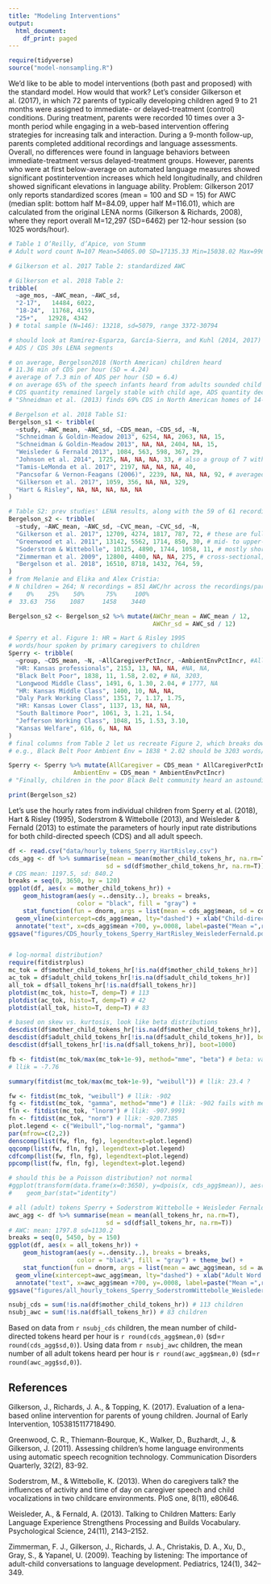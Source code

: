 ```yaml
---
title: "Modeling Interventions"
output:
  html_document:
    df_print: paged
---
```


```r
require(tidyverse)
source("model-nonsampling.R")
```


We'd like to be able to model interventions (both past and proposed) with the standard model. 
How would that work? Let's consider Gilkerson et al. (2017), in which 72 parents of typically developing children aged 9 to 21 months were assigned to immediate- or delayed-treatment (control) conditions. 
During treatment, parents were recorded 10 times over a 3-month period while engaging in a web-based intervention offering strategies for increasing talk and interaction. 
During a 9-month follow-up, parents completed additional recordings and language assessments. 
Overall, no differences were found in language behaviors between immediate-treatment versus delayed-treatment groups. 
However, parents who were at first below-average on automated language measures showed significant postintervention increases which held longitudinally, and children showed significant elevations in language ability.
Problem: Gilkerson 2017 only reports standardized scores (mean = 100 and SD = 15) for AWC (median split: bottom half M=84.09, upper half M=116.01), which are calculated from the original LENA norms (Gilkerson & Richards, 2008), where they report overall M=12,297 (SD=6462) per 12-hour session (so 1025 words/hour).

```r
# Table 1 O’Reilly, d’Apice, von Stumm
# Adult word count N=107 Mean=54065.00 SD=17135.33 Min=15038.02 Max=99684.85 Skew=0.37 Kurtosis=0.05

# Gilkerson et al. 2017 Table 2: standardized AWC

# Gilkerson et al. 2018 Table 2: 
tribble(
  ~age_mos, ~AWC_mean, ~AWC_sd,
  "2-17",   14484, 6022,
  "18-24",  11768, 4159,
  "25+",   12928, 4342
) # total sample (N=146): 13218, sd=5079, range 3372-30794

# should look at Ramírez-Esparza, García-Sierra, and Kuhl (2014, 2017)
# ADS / CDS 30s LENA segments

# on average, Bergelson2018 (North American) children heard
# 11.36 min of CDS per hour (SD = 4.24)
# average of 7.3 min of ADS per hour (SD = 6.4)
# on average 65% of the speech infants heard from adults sounded child directed (SD = 0.22); varied widely, with one infant hearing only 17% CDS while another heard 100% CDS
# CDS quantity remained largely stable with child age, ADS quantity decreased with child age
# "Shneidman et al. (2013) finds 69% CDS in North American homes of 14- to 42 month olds while we find 65% on average across 3–20 months"

# Bergelson et al. 2018 Table S1: 
Bergelson_s1 <- tribble(
  ~study, ~AWC_mean, ~AWC_sd, ~CDS_mean, ~CDS_sd, ~N, 
  "Schneidman & Goldin-Meadow 2013", 6254, NA, 2063, NA, 15,
  "Schneidman & Goldin-Meadow 2013", NA, NA, 2404, NA, 15,
  "Weisleder & Fernald 2013", 1084, 563, 598, 367, 29,
  "Johnson et al. 2014", 1725, NA, NA, NA, 33, # also a group of 7 with AWC ~1000/hr
  "Tamis-LeMonda et al. 2017", 2197, NA, NA, NA, 40,
  "Pancsofar & Vernon-Feagans (2006)", 2239, NA, NA, NA, 92, # averaged together mom (2559) and dad (1919)
  "Gilkerson et al. 2017", 1059, 356, NA, NA, 329,
  "Hart & Risley", NA, NA, NA, NA, NA
)

# Table S2: prev studies' LENA results, along with the 59 of 61 recordings in the current dataset that are >8hrs
Bergelson_s2 <- tribble(
  ~study, ~AWC_mean, ~AWC_sd, ~CVC_mean, ~CVC_sd, ~N,
  "Gilkerson et al. 2017", 12709, 4274, 1817, 787, 72, # these are full-day recordings (12hrs)
  "Greenwood et al. 2011", 13142, 5562, 1714, 850, 30, # mid- to upper-SES; AWC range: 631-36563, CVC range: 11-5611
  "Soderstrom & Wittebolle", 10125, 4890, 1744, 1058, 11, # mostly shorter recordings (6-8hrs)
  "Zimmerman et al. 2009", 12800, 4400, NA, NA, 275, # cross-sectional; only 71 longitudinal
  "Bergelson et al. 2018", 16510, 8718, 1432, 764, 59,
)
# from Melanie and Elika and Alex Cristia:
# N children = 264; N recordings = 851 AWC/hr across the recordings/participants:
#    0%    25%    50%      75%     100%
#  33.63  756    1087     1458    3440

Bergelson_s2 <- Bergelson_s2 %>% mutate(AWChr_mean = AWC_mean / 12,
                                        AWChr_sd = AWC_sd / 12)

# Sperry et al. Figure 1: HR = Hart & Risley 1995
# words/hour spoken by primary caregivers to children
Sperry <- tribble(
  ~group, ~CDS_mean, ~N, ~AllCaregiverPctIncr, ~AmbientEnvPctIncr, #AllCaregiver_mean, AmbientEnv_mean,
  "HR: Kansas professionals", 2153, 13, NA, NA, #NA, NA,
  "Black Belt Poor", 1838, 11, 1.58, 2.02, # NA, 3203,
  "Longwood Middle Class", 1491, 6, 1.30, 2.04, # 1777, NA
  "HR: Kansas Middle Class", 1400, 10, NA, NA,
  "Daly Park Working Class", 1351, 7, 1.17, 1.75,
  "HR: Kansas Lower Class", 1137, 13, NA, NA,
  "South Baltimore Poor", 1061, 3, 1.21, 1.54,
  "Jefferson Working Class", 1048, 15, 1.53, 3.10,
  "Kansas Welfare", 616, 6, NA, NA
)
# final columns from Table 2 let us recreate Figure 2, which breaks down into Primary Caregiver / All Caregivers / Ambient Environment
# e.g., Black Belt Poor Ambient Env = 1838 * 2.02 should be 3203 words/hr (as reported in text..) but is 3713..

Sperry <- Sperry %>% mutate(AllCaregiver = CDS_mean * AllCaregiverPctIncr,
                  AmbientEnv = CDS_mean * AmbientEnvPctIncr)
# "Finally, children in the poor Black Belt community heard an astounding 3,203 words per hour in their ambient environment, a 102% increase over the number of words addressed to them by their primary caregivers."

print(Bergelson_s2)
```

Let's use the hourly rates from individual children from Sperry et al. (2018), Hart & Risley (1995), Soderstrom & Wittebolle (2013), and Weisleder & Fernald (2013) to estimate the parameters of hourly input rate distributions for both child-directed speech (CDS) and all adult speech. 

```r
df <- read.csv("data/hourly_tokens_Sperry_HartRisley.csv")
cds_agg <- df %>% summarise(mean = mean(mother_child_tokens_hr, na.rm=T),
                           sd = sd(df$mother_child_tokens_hr, na.rm=T))
# CDS mean: 1197.5, sd: 840.2
breaks = seq(0, 3650, by = 120) 
ggplot(df, aes(x = mother_child_tokens_hr)) + 
    geom_histogram(aes(y =..density..), breaks = breaks, 
                   color = "black", fill = "gray") +
    stat_function(fun = dnorm, args = list(mean = cds_agg$mean, sd = cds_agg$sd)) +
  geom_vline(xintercept=cds_agg$mean, lty="dashed") + xlab("Child-directed Speech (Tokens/Hour)") + theme_bw() +
  annotate("text", x=cds_agg$mean +700, y=.0008, label=paste("Mean =",round(cds_agg$mean,0)))
ggsave("figures/CDS_hourly_tokens_Sperry_HartRisley_WeislederFernald.pdf", width=4.5,height=4) 


# log-normal distribution?
require(fitdistrplus)
mc_tok = df$mother_child_tokens_hr[!is.na(df$mother_child_tokens_hr)]
ac_tok = df$adult_child_tokens_hr[!is.na(df$adult_child_tokens_hr)]
all_tok = df$all_tokens_hr[!is.na(df$all_tokens_hr)]
plotdist(mc_tok, histo=T, demp=T) # 113
plotdist(ac_tok, histo=T, demp=T) # 42
plotdist(all_tok, histo=T, demp=T) # 83

# based on skew vs. kurtosis, look like beta distributions
descdist(df$mother_child_tokens_hr[!is.na(df$mother_child_tokens_hr)], boot=1000)
descdist(df$adult_child_tokens_hr[!is.na(df$adult_child_tokens_hr)], boot=1000)
descdist(df$all_tokens_hr[!is.na(df$all_tokens_hr)], boot=1000)

fb <- fitdist(mc_tok/max(mc_tok+1e-9), method="mme", "beta") # beta: vals must be in [0-1], so I scaled...
# llik = -7.76

summary(fitdist(mc_tok/max(mc_tok+1e-9), "weibull")) # llik: 23.4 ?

fw <- fitdist(mc_tok, "weibull") # llik: -902
fg <- fitdist(mc_tok, "gamma", method="mme") # llik: -902 fails with method="mle" error code 100
fln <- fitdist(mc_tok, "lnorm") # llik: -907.9991
fn <- fitdist(mc_tok, "norm") # llik: -920.7385
plot.legend <- c("Weibull","log-normal", "gamma")
par(mfrow=c(2,2))
denscomp(list(fw, fln, fg), legendtext=plot.legend)
qqcomp(list(fw, fln, fg), legendtext=plot.legend)
cdfcomp(list(fw, fln, fg), legendtext=plot.legend)
ppcomp(list(fw, fln, fg), legendtext=plot.legend)

# should this be a Poisson distribution? not normal
#ggplot(transform(data.frame(x=0:3650), y=dpois(x, cds_agg$mean)), aes(x, y)) + 
#    geom_bar(stat="identity")
```

```r
# all (adult) tokens Sperry + Soderstrom Wittebolle + Weisleder Fernald
awc_agg <- df %>% summarise(mean = mean(all_tokens_hr, na.rm=T),
                           sd = sd(df$all_tokens_hr, na.rm=T))
# AWC: mean: 1797.8 sd=1130.2
breaks = seq(0, 5450, by = 150) 
ggplot(df, aes(x = all_tokens_hr)) + 
    geom_histogram(aes(y =..density..), breaks = breaks, 
                   color = "black", fill = "gray") + theme_bw() +
    stat_function(fun = dnorm, args = list(mean = awc_agg$mean, sd = awc_agg$sd)) +
  geom_vline(xintercept=awc_agg$mean, lty="dashed") + xlab("Adult Word Count (Tokens/Hour)") +
  annotate("text", x=awc_agg$mean +700, y=.0008, label=paste("Mean =",round(awc_agg$mean,0)))
ggsave("figures/all_hourly_tokens_Sperry_SoderstromWittebolle_WeislederFernald.pdf", width=5,height=4)

nsubj_cds = sum(!is.na(df$mother_child_tokens_hr)) # 113 children
nsubj_awc = sum(!is.na(df$all_tokens_hr)) # 83 children
```

Based on data from `r nsubj_cds` children, the mean number of child-directed tokens heard per hour is `r round(cds_agg$mean,0)` (sd=`r round(cds_agg$sd,0)`).
Using data from `r nsubj_awc` children, the mean number of all adult tokens heard per hour is `r round(awc_agg$mean,0)` (sd=`r round(awc_agg$sd,0)`).

## References

Gilkerson, J., Richards, J. A., & Topping, K. (2017). Evaluation of a lena-based online intervention for parents of young children. Journal of Early Intervention, 1053815117718490.

Greenwood, C. R., Thiemann-Bourque, K., Walker, D., Buzhardt, J., & Gilkerson, J. (2011). Assessing children’s home language environments using automatic speech recognition technology. Communication Disorders Quarterly, 32(2), 83-92.

Soderstrom, M., & Wittebolle, K. (2013). When do caregivers talk? the influences of activity and time of day on caregiver speech and child vocalizations in two childcare environments. PloS one, 8(11), e80646.

Weisleder, A., & Fernald, A. (2013). Talking to Children Matters: Early Language Experience Strengthens Processing and Builds Vocabulary. Psychological Science, 24(11), 2143–2152.

Zimmerman, F. J., Gilkerson, J., Richards, J. A., Christakis, D. A., Xu, D., Gray, S., & Yapanel, U. (2009). Teaching by listening: The importance of adult-child conversations to language development. Pediatrics, 124(1), 342–349.
